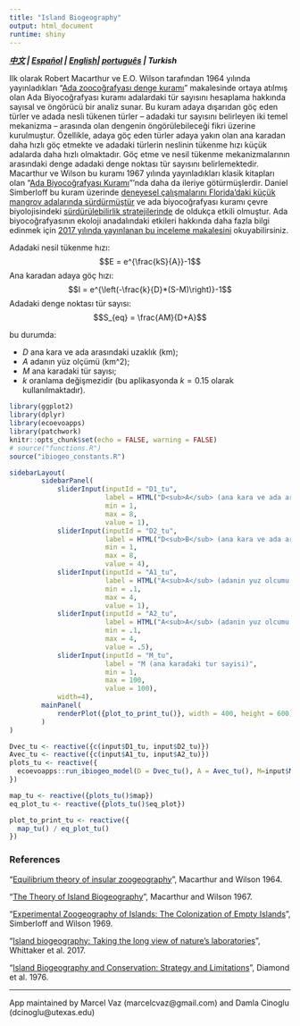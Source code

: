 ```yaml
---
title: "Island Biogeography"
output: html_document
runtime: shiny
---
```


***[中文](https://ecoevoapps.shinyapps.io/island_biogeography_ch) | [Español](https://ecoevoapps.shinyapps.io/island_biogeography_es) | [English](https://ecoevoapps.shinyapps.io/island_biogeography)| [português](https://ecoevoapps.shinyapps.io/island_biogeography_pt) | Turkish  ***

Ilk olarak Robert Macarthur ve E.O. Wilson tarafından 1964 yılında yayınladıkları "[Ada zoocoğrafyası denge kuramı](https://onlinelibrary.wiley.com/doi/pdf/10.1111/j.1558-5646.1963.tb03295.x)" makalesinde ortaya atılmış olan Ada Biyocoğrafyası kuramı adalardaki tür sayısını hesaplama hakkında sayısal ve öngörücü bir analiz sunar. Bu kuram adaya dışarıdan göç eden türler ve adada nesli tükenen türler -- adadaki tur sayısını belirleyen iki temel mekanizma -- arasında olan dengenin öngörülebileceği fikri üzerine kurulmuştur. Özellikle, adaya göç eden türler adaya yakın olan ana karadan daha hızlı göç etmekte ve adadaki türlerin neslinin tükenme hızı küçük adalarda daha hızlı olmaktadır. Göç etme ve nesil tükenme mekanizmalarının arasındaki denge adadaki denge noktası tür sayısını belirlemektedir. Macarthur ve Wilson bu kuramı 1967 yılında yayınladıkları klasik kitapları olan "[Ada Biyocoğrafyası Kuramı](https://en.wikipedia.org/wiki/The_Theory_of_Island_Biogeography)"'nda daha da ileriye götürmüşlerdir. Daniel Simberloff bu kuram üzerinde [deneyesel çalışmalarını Florida’daki küçük mangrov adalarında sürdürmüştür](https://esajournals.onlinelibrary.wiley.com/doi/abs/10.2307/1934856) ve ada biyocoğrafyası kuramı çevre biyolojisindeki [sürdürülebilirlik stratejilerinde](https://www.jstor.org/stable/1742652) de oldukça etkili olmuştur. Ada biyocoğrafyasının ekoloji anadalındaki etkileri hakkında daha fazla bilgi edinmek için  [2017 yılında yayınlanan bu inceleme makalesini](https://science.sciencemag.org/content/357/6354/eaam8326) okuyabilirsiniz.

Adadaki nesil tükenme hızı:
$$E = e^{\frac{kS}{A}}-1$$
Ana karadan adaya göç hızı:
$$I = e^{\left(-\frac{k}{D}*(S-M)\right)}-1$$
Adadaki denge noktası tür sayısı:  
$$S_{eq} = \frac{AM}{D+A}$$

bu durumda:

- $D$ ana kara ve ada arasındaki uzaklık (km);  
- $A$ adanın yüz olçümü (km^2);  
- $M$ ana karadaki tür sayısı;  
- $k$ oranlama değişmezidir (bu aplikasyonda $k=0.15$ olarak kullanılmaktadır).


```r
library(ggplot2)
library(dplyr)
library(ecoevoapps)
library(patchwork)
knitr::opts_chunk$set(echo = FALSE, warning = FALSE)
# source("functions.R")
source("ibiogeo_constants.R")
```

```r
sidebarLayout(
        sidebarPanel(
            sliderInput(inputId = "D1_tu",
                        label = HTML("D<sub>A</sub> (ana kara ve ada arasindaki uzaklik (ada A))"),
                        min = 1,
                        max = 8,
                        value = 1),
            sliderInput(inputId = "D2_tu",
                        label = HTML("D<sub>B</sub> (ana kara ve ada arasindaki uzaklik (ada B))"),
                        min = 1,
                        max = 8,
                        value = 4),            
            sliderInput(inputId = "A1_tu",
                        label = HTML("A<sub>A</sub> (adanin yuz olcumu (ada A))"),
                        min = .1,
                        max = 4,
                        value = 1),
            sliderInput(inputId = "A2_tu",
                        label = HTML("A<sub>A</sub> (adanin yuz olcumu (ada B))"),
                        min = .1,
                        max = 4,
                        value = .5),
            sliderInput(inputId = "M_tu",
                        label = "M (ana karadaki tur sayisi)",
                        min = 1,
                        max = 100,
                        value = 100),
            width=4),
        mainPanel(
            renderPlot({plot_to_print_tu()}, width = 400, height = 600)
        )
)

Dvec_tu <- reactive({c(input$D1_tu, input$D2_tu)})
Avec_tu <- reactive({c(input$A1_tu, input$A2_tu)})
plots_tu <- reactive({
  ecoevoapps::run_ibiogeo_model(D = Dvec_tu(), A = Avec_tu(), M=input$M_tu, k=0.015)
})

map_tu <- reactive({plots_tu()$map})
eq_plot_tu <- reactive({plots_tu()$eq_plot})

plot_to_print_tu <- reactive({
  map_tu() / eq_plot_tu()
})
```


### References 

"[Equilibrium theory of insular zoogeography](https://onlinelibrary.wiley.com/doi/pdf/10.1111/j.1558-5646.1963.tb03295.x)", Macarthur and Wilson 1964.  

"[The Theory of Island Biogeography](https://en.wikipedia.org/wiki/The_Theory_of_Island_Biogeography)", Macarthur and Wilson 1967. 

"[Experimental Zoogeography of Islands: The Colonization of Empty Islands](https://esajournals.onlinelibrary.wiley.com/doi/abs/10.2307/1934856)", Simberloff and Wilson 1969.  

"[Island biogeography: Taking the long view of nature’s laboratories](https://science.sciencemag.org/content/357/6354/eaam8326)", Whittaker et al. 2017. 

"[Island Biogeography and Conservation: Strategy and Limitations](https://www.jstor.org/stable/1742652)", Diamond et al. 1976. 

---------------

App maintained by Marcel Vaz (marcelcvaz@gmail.com) and Damla Cinoglu (dcinoglu@utexas.edu)
